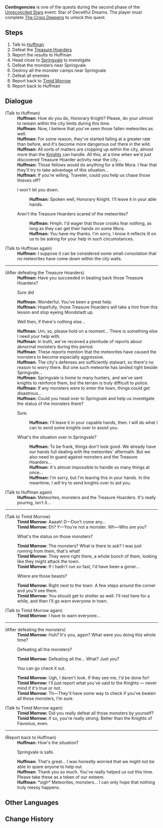 {{Quest Infobox
|id            = 41123
|type          = World
|region        = Mondstadt
|area          = Windwail Highland
|event_name    = Unreconciled Stars
|summary       = Huffman asks the Traveler to help take care of local threats in Mondstadt as he is preoccupied with the events of the meteorite shower.
|startLocation = [[Springvale]], [[Mondstadt]]
|mora          = 25,000
|primogems     = 40
|other         = {{Card|Fading Star's Might|20}}
|requirement   = Complete [[The Crisis Deepens]]
|characters    = Huffman; Timid Morrow; Traveler
}}

'''Contingencies''' is one of the quests during the second phase of the [[Unreconciled Stars]] event: Star of Deceitful Dreams. The player must complete [[The Crisis Deepens]] to unlock this quest.

==Steps==
#Talk to [[Huffman]]
#Defeat the [[Treasure Hoarder]]s
#Report the results to Huffman
#Head close to [[Springvale]] to investigate
#Defeat the monsters near Springvale
#Destroy all the monster camps near Springvale
#Defeat all enemies
#Report back to [[Timid Morrow]]
#Report back to Huffman

==Dialogue==
{{Quest Description|Huffman is currently so busy with matters concerning the fallen meteorites, that he barely has time for anything else...}}
{{Dialogue start}}
;(Talk to Huffman)
:'''Huffman:''' How do you do, Honorary Knight? Please, do your utmost to remain within the city limits during this time.
:'''Huffman:''' Now, I believe that you've seen those fallen meteorites as well.
:'''Huffman:''' For some reason, they've started falling at a greater rate than before, and it's become more dangerous out there in the wild.
:'''Huffman:''' All sorts of matters are cropping up within the city, almost more than the [[Knights of Favonius|Knights]] can handle. All this, at a time when we'd just discovered Treasure Hoarder activity near the city...
:'''Huffman:''' Those fellows would do anything for a little Mora. I fear that they'll try to take advantage of this situation...
:'''Huffman:''' If you're willing, Traveler, could you help us chase those thieves off?
:{{DIcon}} I won't let you down.
::'''Huffman:''' Spoken well, Honorary Knight. I'll leave it in your able hands.
:{{DIcon}} Aren't the Treasure Hoarders scared of the meteorites?
::'''Huffman:''' Hmph. I'd wager that those crooks fear nothing, as long as they can get their hands on some Mora.
::'''Huffman:''' You have my thanks. I'm sorry, I know it reflects ill on us to be asking for your help in such circumstances.

;(Talk to Huffman again)
:'''Huffman:''' I suppose it can be considered some small consolation that no meteorites have come down within the city walls.
----
;(After defeating the Treasure Hoarders)
:'''Huffman:''' Have you succeeded in beating back those Treasure Hoarders?
:{{DIcon}} Sure did
:'''Huffman:''' Wonderful. You've been a great help.
:'''Huffman:''' Hopefully, those Treasure Hoarders will take a hint from this lesson and stop eyeing Mondstadt up.
:{{DIcon}} Well then, if there's nothing else...
:'''Huffman:''' Um, so, please hold on a moment... There is something else I need your help with.
:'''Huffman:''' In truth, we've received a plenitude of reports about abnormal monsters during this period.
:'''Huffman:''' These reports mention that the meteorites have caused the monsters to become especially aggressive.
:'''Huffman:''' The city's defenses are sufficiently stalwart, so there's no reason to worry there. But one such meteorite has landed right beside Springvale...
:'''Huffman:''' Springvale is home to many hunters, and we've sent knights to reinforce them, but the terrain is truly difficult to police.
:'''Huffman:''' If any monsters were to enter the town, things could get disastrous...
:'''Huffman:''' Could you head over to Springvale and help us investigate the status of the monsters there?
:{{DIcon}} Sure.
::'''Huffman:''' I'll leave it in your capable hands, then. I will do what I can to send some knights over to assist you.
:{{DIcon}} What's the situation over in Springvale?
::'''Huffman:''' To be frank, things don't look good. We already have our hands full dealing with the meteorites' aftermath. But we also need to guard against monsters and the Treasure Hoarders...
::'''Huffman:''' It's almost impossible to handle so many things at once...
::'''Huffman:''' I'm sorry, but I'm leaving this in your hands. In the meantime, I will try to send knights over to aid you.

;(Talk to Huffman again)
:'''Huffman:''' Meteorites, monsters and the Treasure Hoarders. It's really pouring, isn't it...
----
;(Talk to Timid Morrow)
:'''Timid Morrow:''' Aaaah! D&mdash;Don't come any...
:'''Timid Morrow:''' Eh? Y&mdash;You're not a monster. Wh&mdash;Who are you?
:{{DIcon}} What's the status on those monsters?
:'''Timid Morrow:''' The monsters? What is there to ask? I was just running from them, that's what!
:'''Timid Morrow:''' They were right there, a whole bunch of them, looking like they might attack the town.
:'''Timid Morrow:''' If I hadn't run so fast, I'd have been a goner...
:{{DIcon}} Where are those beasts?
:'''Timid Morrow:''' Right next to the town. A few steps around the corner and you'll see them.
:'''Timid Morrow:''' You should get to shelter as well. I'll rest here for a while, and then I'll go warn everyone in town.

;(Talk to Timid Morrow again)
:'''Timid Morrow:''' I have to warn everyone...
----
;(After defeating the monsters)
:'''Timid Morrow:''' Huh? It's you, again? What were you doing this whole time?
:{{DIcon}} Defeating all the monsters?
:'''Timid Morrow:''' Defeating all the... What? Just you?
:{{DIcon}} You can go check it out.
:'''Timid Morrow:''' Ugh, I daren't look. If they see me, I'd be done for!
:'''Timid Morrow:''' I'll just report what you've said to the Knights &mdash; never mind if it's true or not.
:'''Timid Morrow:''' Th&mdash;They'll have some way to check if you've beaten all those monsters, I'm sure.

;(Talk to Timid Morrow again)
:'''Timid Morrow:''' Did you really defeat all those monsters by yourself?
:'''Timid Morrow:''' if so, you're really strong. Better than the Knights of Favonius, even.
----
;(Report back to Huffman)
:'''Huffman:''' How's the situation?
:{{DIcon}} Springvale is safe.
:'''Huffman:''' That's great... I was honestly worried that we might not be able to spare anyone to help out.
:'''Huffman:''' Thank you so much. You've really helped us out this time. Please take these as a token of our esteem.
:'''Huffman:''' *sigh* Meteorites, monsters... I can only hope that nothing truly messy happens.
{{Dialogue end}}

==Other Languages==
{{Other Languages
|en      = Contingencies
|zhs     = 紧急措施
|zhs_rm  = Jǐnjí Cuòshī
|zht     = 緊急措施
|zht_rm  = Jǐnjí Cuòshī
|zh_tl   = Emergency Procedures
|ja      = 緊急措置
|ja_rm   = Kinkyuusochi
|ja_tl   = Emergency Measures
|ko      = 긴급 조치
|ko_rm   = Gingeup Jochi
|ko_tl   = Emergency Measures
|es      = Medidas urgentes
|es_tl   = Urgent Measures
|fr      = Mesures d'urgence
|fr_tl   = Emergency Measures
|ru      = Непредвиденные обстоятельства
|ru_tl   = 
|th      = มาตรการฉุกเฉิน
|th_rm   = 
|th_tl   = 
|vi      = Quy trình khẩn cấp
|vi_tl   = 
|de      = Unvorhergesehenes
|de_tl   = Unpredictable
|id      = Kemungkinan
|id_tl   = Contingencies
|pt      = Contingências
|pt_tl   = Contingencies
}}

==Change History==
{{Change History|1.1}}